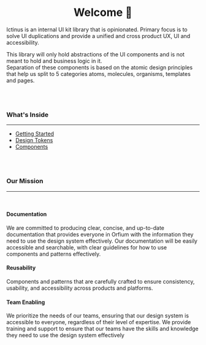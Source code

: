 
<Meta title="Guide/Welcome" />

<center>
  <h1>Welcome 👋</h1>
</center>

Ictinus is an internal UI kit library that is opinionated. Primary focus is to solve UI duplications and provide a unified and cross product UX, UI and accessibility.

This library will only hold abstractions of the UI components and is not meant to hold and business logic in it. <br />
Separation of these components is based on the atomic design principles that help us split to 5 categories atoms, molecules, organisms, templates and pages.

<br />
<br />

### What's Inside

---

- [Getting Started](?path=/story/guide-getting-started--page)
- [Design Tokens](?path=/story/design-tokens-about--page)
- [Components](?path=/story/design-system-avatar--avatar-with-icon)

<br />
<br />

### Our Mission

---

<br />

#### Documentation

We are committed to producing clear, concise, and up-to-date documentation that provides everyone in Orfium with the information they need to use the design system effectively. Our documentation will be easily accessible and searchable, with clear guidelines for how to use components and patterns effectively.

#### Reusability

Components and patterns that are carefully crafted to ensure consistency, usability, and accessibility across products and platforms.

#### Team Enabling

We prioritize the needs of our teams, ensuring that our design system is accessible to everyone, regardless of their level of expertise. We provide training and support to ensure that our teams have the skills and knowledge they need to use the design system effectively
